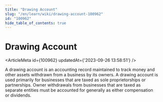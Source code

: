```yaml
---
title: "Drawing Account"
slug: "/en/learn/wiki/drawing-account-100962"
id: "100962"
hide_table_of_contents: true
---
```



# Drawing Account

<ArticleMeta id={100962} updatedAt={'2023-09-26 13:58:51'} />
<div className='border-solid border-b border-t-0 my-4 border-[var(--ifm-color-gray-300)]' />

A drawing account is an accounting record maintained to track money and other assets withdrawn from a business by its owners. A drawing account is used primarily for businesses that are taxed as sole proprietorships or partnerships. Owner withdrawals from businesses that are taxed as separate entities must be accounted for generally as either compensation or dividends.
